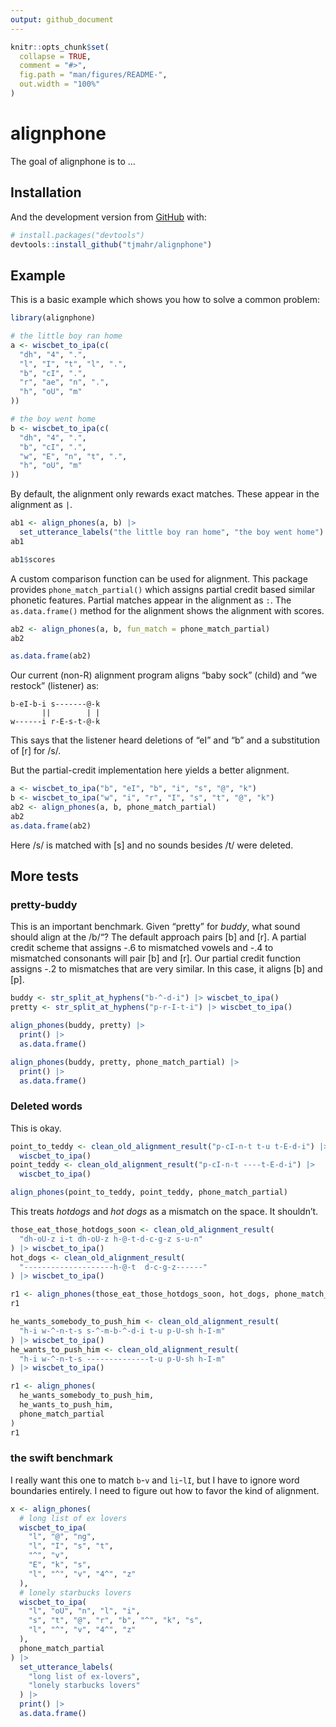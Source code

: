 ```yaml
---
output: github_document
---
```


<!-- README.md is generated from README.Rmd. Please edit that file -->

```r
knitr::opts_chunk$set(
  collapse = TRUE,
  comment = "#>",
  fig.path = "man/figures/README-",
  out.width = "100%"
)
```

# alignphone

<!-- badges: start -->
<!-- badges: end -->

The goal of alignphone is to ...

## Installation

And the development version from [GitHub](https://github.com/) with:

``` r
# install.packages("devtools")
devtools::install_github("tjmahr/alignphone")
```
## Example

This is a basic example which shows you how to solve a common problem:

```r
library(alignphone)

# the little boy ran home
a <- wiscbet_to_ipa(c(
  "dh", "4", ".", 
  "l", "I", "t", "l", ".", 
  "b", "cI", ".", 
  "r", "ae", "n", ".",  
  "h", "oU", "m"
))

# the boy went home
b <- wiscbet_to_ipa(c(
  "dh", "4", ".", 
  "b", "cI", ".", 
  "w", "E", "n", "t", ".", 
  "h", "oU", "m"
))
```

By default, the alignment only rewards exact matches. These appear in the
alignment as `|`.

```r
ab1 <- align_phones(a, b) |> 
  set_utterance_labels("the little boy ran home", "the boy went home")
ab1

ab1$scores
```

A custom comparison function can be used for alignment. This package provides
`phone_match_partial()` which assigns partial credit based similar phonetic
features. Partial matches appear in the alignment as `:`. The `as.data.frame()`
method for the alignment shows the alignment with scores.

```r
ab2 <- align_phones(a, b, fun_match = phone_match_partial)
ab2

as.data.frame(ab2)
```


Our current (non-R) alignment program aligns "baby sock" (child) and "we restock"
(listener) as:

```
b-eI-b-i s-------@-k
       ||        | |
w------i r-E-s-t-@-k
```

This says that the listener heard deletions of "eI" and "b" and a substitution of
[r] for /s/.

But the partial-credit implementation here yields a better alignment.

```r
a <- wiscbet_to_ipa("b", "eI", "b", "i", "s", "@", "k")
b <- wiscbet_to_ipa("w", "i", "r", "I", "s", "t", "@", "k")
ab2 <- align_phones(a, b, phone_match_partial)
ab2
as.data.frame(ab2)
```

Here /s/ is matched with [s] and no sounds besides /t/ were deleted.


## More tests

### pretty-buddy

This is an important benchmark. Given "pretty" for *buddy*, what sound
should align at the /b/"? The default approach pairs [b] and [r]. A partial
credit scheme that assigns -.6 to mismatched vowels and -.4 to mismatched
consonants will pair [b] and [r]. Our partial credit function assigns -.2 to
mismatches that are very similar. In this case, it aligns [b] and [p].

```r
buddy <- str_split_at_hyphens("b-^-d-i") |> wiscbet_to_ipa()
pretty <- str_split_at_hyphens("p-r-I-t-i") |> wiscbet_to_ipa()

align_phones(buddy, pretty) |> 
  print() |> 
  as.data.frame()

align_phones(buddy, pretty, phone_match_partial) |> 
  print() |> 
  as.data.frame()
```

### Deleted words

This is okay. 

```r
point_to_teddy <- clean_old_alignment_result("p-cI-n-t t-u t-E-d-i") |> 
  wiscbet_to_ipa()
point_teddy <- clean_old_alignment_result("p-cI-n-t ----t-E-d-i") |> 
  wiscbet_to_ipa()

align_phones(point_to_teddy, point_teddy, phone_match_partial)
```

This treats *hotdogs* and *hot dogs* as a mismatch on the space. It shouldn't.

```r
those_eat_those_hotdogs_soon <- clean_old_alignment_result(
  "dh-oU-z i-t dh-oU-z h-@-t-d-c-g-z s-u-n"
) |> wiscbet_to_ipa()
hot_dogs <- clean_old_alignment_result(
  "--------------------h-@-t  d-c-g-z------"
) |> wiscbet_to_ipa()

r1 <- align_phones(those_eat_those_hotdogs_soon, hot_dogs, phone_match_partial)
r1
```

```r
he_wants_somebody_to_push_him <- clean_old_alignment_result(
  "h-i w-^-n-t-s s-^-m-b-^-d-i t-u p-U-sh h-I-m"
) |> wiscbet_to_ipa()
he_wants_to_push_him <- clean_old_alignment_result(
  "h-i w-^-n-t-s --------------t-u p-U-sh h-I-m"
) |> wiscbet_to_ipa()

r1 <- align_phones(
  he_wants_somebody_to_push_him, 
  he_wants_to_push_him, 
  phone_match_partial
)
r1
```

### the swift benchmark

I really want this one to match `b`-`v` and `li`-`lI`, but I have to ignore word
boundaries entirely. I need to figure out how to favor the kind of alignment.

```r
x <- align_phones(
  # long list of ex lovers
  wiscbet_to_ipa(
    "l", "@", "ng",
    "l", "I", "s", "t", 
    "^", "v", 
    "E", "k", "s", 
    "l", "^", "v", "4^", "z"
  ),
  # lonely starbucks lovers
  wiscbet_to_ipa(
    "l", "oU", "n", "l", "i", 
    "s", "t", "@", "r", "b", "^", "k", "s", 
    "l", "^", "v", "4^", "z"
  ),
  phone_match_partial
) |> 
  set_utterance_labels(
    "long list of ex-lovers",
    "lonely starbucks lovers"
  ) |> 
  print() |> 
  as.data.frame()



```

